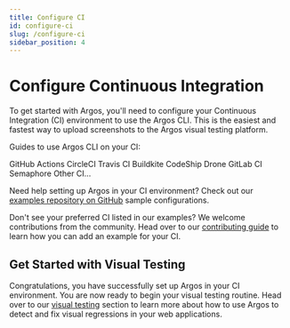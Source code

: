 ```yaml
---
title: Configure CI
id: configure-ci
slug: /configure-ci
sidebar_position: 4
---
```



# Configure Continuous Integration

To get started with Argos, you'll need to configure your Continuous Integration (CI) environment to use the Argos CLI. This is the easiest and fastest way to upload screenshots to the Argos visual testing platform.

Guides to use Argos CLI on your CI:

<Cards>
  <LinkCard to="/github-actions" image={githubLogo}>
    GitHub Actions
  </LinkCard>
  <LinkCard to="/circle-ci" image={circleCiLogo}>
    CircleCI
  </LinkCard>
  <LinkCard to="/travis-ci" image={travisLogo}>
    Travis CI
  </LinkCard>
  <LinkCard to="/buildkite" image={buildkiteLogo}>
    Buildkite
  </LinkCard>
  <LinkCard to="/codeship" image={codeshipLogo}>
    CodeShip
  </LinkCard>
  <LinkCard to="/drone-ci" image={droneLogo}>
    Drone
  </LinkCard>
  <LinkCard to="/gitlab-ci" image={gitlabLogo}>
    GitLab CI
  </LinkCard>
  <LinkCard to="/semaphore-ci" image={semaphoreLogo}>
    Semaphore
  </LinkCard>
  <LinkCard to="/semaphore-ci">Other CI...</LinkCard>
</Cards>

Need help setting up Argos in your CI environment? Check out our [examples repository on GitHub](https://github.com/argos-ci/argos/tree/main/examples) sample configurations.

Don't see your preferred CI listed in our examples? We welcome contributions from the community. Head over to our [contributing guide](https://github.com/argos-ci/argos/blob/main/CONTRIBUTING.md) to learn how you can add an example for your CI.

## Get Started with Visual Testing

Congratulations, you have successfully set up Argos in your CI environment. You are now ready to begin your visual testing routine. Head over to our [visual testing](/visual-testing) section to learn more about how to use Argos to detect and fix visual regressions in your web applications.

